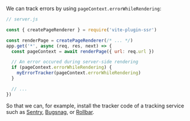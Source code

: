 We can track errors by using `pageContext.errorWhileRendering`:

```js
// server.js

const { createPageRenderer } = require('vite-plugin-ssr')

const renderPage = createPageRenderer(/* ... */)
app.get('*', async (req, res, next) => {
  const pageContext = await renderPage({ url: req.url })

  // An error occured during server-side rendering
  if (pageContext.errorWhileRendering) {
    myErrorTracker(pageContext.errorWhileRendering)
  }

  // ...
})
```

So that we can, for example, install the tracker code of a tracking service such as [Sentry](https://sentry.io/), [Bugsnag](https://www.bugsnag.com/), or [Rollbar](https://rollbar.com/).

